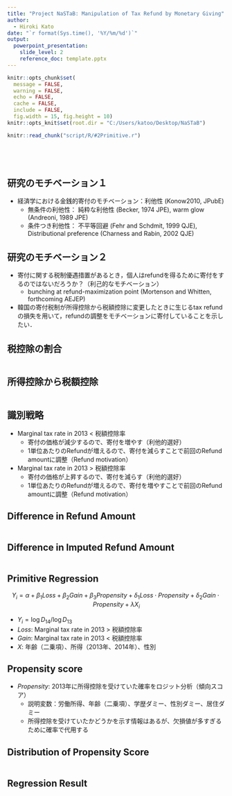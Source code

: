 ```yaml
---
title: "Project NaSTaB: Manipulation of Tax Refund by Monetary Giving"
author:
  - Hiroki Kato
date: "`r format(Sys.time(), '%Y/%m/%d')`"
output: 
  powerpoint_presentation:
    slide_level: 2
    reference_doc: template.pptx
---
```


```r
knitr::opts_chunk$set(
  message = FALSE, 
  warning = FALSE, 
  echo = FALSE, 
  cache = FALSE,
  include = FALSE,
  fig.width = 15, fig.height = 10)
knitr::opts_knit$set(root.dir = "C:/Users/katoo/Desktop/NaSTaB")
```

```r
knitr::read_chunk("script/R/#2Primitive.r")
```

```r
```

```r
```

```r
```

```r
```

## 研究のモチベーション１

- 経済学における金銭的寄付のモチベーション：利他性 (Konow2010, JPubE)
  - 無条件の利他性： 純粋な利他性 (Becker, 1974 JPE), warm glow (Andreoni, 1989 JPE)
  - 条件つき利他性： 不平等回避 (Fehr and Schdmit, 1999 QJE), Distributional preference (Charness and Rabin, 2002 QJE) 

## 研究のモチベーション２

- 寄付に関する税制優遇措置があるとき，個人はrefundを得るために寄付をするのではないだろうか？（利己的なモチベーション）
  - bunching at refund-maximization point (Mortenson and Whitten, forthcoming AEJEP)
- 韓国の寄付税制が所得控除から税額控除に変更したときに生じるtax refundの損失を用いて，refundの調整をモチベーションに寄付していることを示したい．

## 税控除の割合

```r
```

## 所得控除から税額控除

```r
```

## 識別戦略

- Marginal tax rate in 2013 < 税額控除率
  - 寄付の価格が減少するので、寄付を増やす（利他的選好）
  - 1単位あたりのRefundが増えるので、寄付を減らすことで前回のRefund amountに調整（Refund motivation）
- Marginal tax rate in 2013 > 税額控除率
  - 寄付の価格が上昇するので、寄付を減らす（利他的選好）
  - 1単位あたりのRefundが増えるので、寄付を増やすことで前回のRefund amountに調整（Refund motivation）

## Difference in Refund Amount

```r
```

## Difference in Imputed Refund Amount

```r
```

## Primitive Regression

$$
Y_i 
= \alpha + \beta_1 Loss + \beta_2 Gain + \beta_3 Propensity 
+ \delta_1 Loss \cdot Propensity + \delta_2 Gain \cdot Propensity
+ \lambda X_i
$$

- $Y_i = \log{D_{14}}/\log{D_{13}}$
- $Loss$: Marginal tax rate in 2013 > 税額控除率
- $Gain$: Marginal tax rate in 2013 < 税額控除率
- $X$: 年齢（二乗項）、所得（2013年、2014年）、性別

## Propensity score 

- $Propensity$: 2013年に所得控除を受けていた確率をロジット分析（傾向スコア）
  - 説明変数：労働所得、年齢（二乗項）、学歴ダミー、性別ダミー、居住ダミー
  - 所得控除を受けていたかどうかを示す情報はあるが、欠損値が多すぎるために確率で代用する

## Distribution of Propensity Score

```r
```

## Regression Result

```r
```